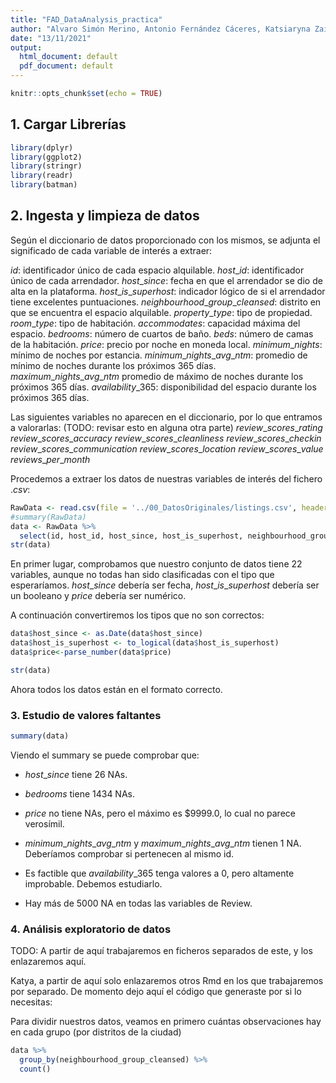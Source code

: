 ```yaml
---
title: "FAD_DataAnalysis_practica"
author: "Alvaro Simón Merino, Antonio Fernández Cáceres, Katsiaryna Zaitsava"
date: "13/11/2021"
output:
  html_document: default
  pdf_document: default
---
```


```r
knitr::opts_chunk$set(echo = TRUE)
```

## 1. Cargar Librerías

```r
library(dplyr)
library(ggplot2)
library(stringr)
library(readr)
library(batman)
```


## 2. Ingesta y limpieza de datos

Según el diccionario de datos proporcionado con los mismos, se adjunta el significado de cada variable de interés a extraer:

$id$: identificador único de cada espacio alquilable.
$host\_id$: identificador único de cada arrendador.
$host\_since$: fecha en que el arrendador se dio de alta en la plataforma.
$host\_is\_superhost$: indicador lógico de si el arrendador tiene excelentes puntuaciones.
$neighbourhood\_group\_cleansed$: distrito en que se encuentra el espacio alquilable.
$property\_type$: tipo de propiedad.
$room\_type$: tipo de habitación.
$accommodates$: capacidad máxima del espacio.
$bedrooms$: número de cuartos de baño.
$beds$: número de camas de la habitación.
$price$: precio por noche en moneda local.
$minimum\_nights$: mínimo de noches por estancia.
$minimum\_nights\_avg\_ntm$: promedio de mínimo de noches durante los próximos 365 días.
$maximum\_nights\_avg\_ntm$ promedio de máximo de noches durante los próximos 365 días.
$availability\_365$: disponibilidad del espacio durante los próximos 365 días.

Las siguientes variables no aparecen en el diccionario, por lo que entramos a valorarlas: (TODO: revisar esto en alguna otra parte)
$review\_scores\_rating$
$review\_scores\_accuracy$
$review\_scores\_cleanliness$
$review\_scores\_checkin$
$review\_scores\_communication$
$review\_scores\_location$
$review\_scores\_value$
$reviews\_per\_month$

Procedemos a extraer los datos de nuestras variables de interés del fichero $.csv$:

```r
RawData <- read.csv(file = '../00_DatosOriginales/listings.csv', header = TRUE)
#summary(RawData)
data <- RawData %>%
  select(id, host_id, host_since, host_is_superhost, neighbourhood_group_cleansed, property_type, room_type, accommodates, bedrooms, price, minimum_nights, minimum_nights_avg_ntm, maximum_nights_avg_ntm, availability_365, review_scores_rating, review_scores_accuracy, review_scores_cleanliness, review_scores_checkin, review_scores_communication, review_scores_location, review_scores_value, reviews_per_month)
str(data)
```

En primer lugar, comprobamos que nuestro conjunto de datos tiene 22 variables, aunque no todas han sido clasificadas con el tipo que esperaríamos. $host\_since$ debería ser fecha, $host\_is\_superhost$ debería ser un booleano y $price$ debería ser numérico.

A continuación convertiremos los tipos que no son correctos:

```r
data$host_since <- as.Date(data$host_since)
data$host_is_superhost <- to_logical(data$host_is_superhost)
data$price<-parse_number(data$price)
```

```r
str(data)
```

Ahora todos los datos están en el formato correcto.


### 3. Estudio de valores faltantes

```r
summary(data)
```
Viendo el summary se puede comprobar que:

* $host\_since$ tiene 26 NAs.

* $bedrooms$ tiene 1434 NAs.

* $price$ no tiene NAs, pero el máximo es $9999.0, lo cual no parece verosímil.

* $minimum\_nights\_avg\_ntm$ y $maximum\_nights\_avg\_ntm$ tienen 1 NA. Deberíamos comprobar si pertenecen al mismo id.

* Es factible que $availability\_365$ tenga valores a 0, pero altamente improbable. Debemos estudiarlo.

* Hay más de 5000 NA en todas las variables de Review.



### 4. Análisis exploratorio de datos

TODO: A partir de aquí trabajaremos en ficheros separados de este, y los enlazaremos aquí.

Katya, a partir de aquí solo enlazaremos otros Rmd en los que trabajaremos por separado. De momento dejo aquí el código que generaste por si lo necesitas:



Para dividir nuestros datos, veamos en primero cuántas observaciones hay en cada grupo (por distritos de la ciudad)
```r
data %>% 
  group_by(neighbourhood_group_cleansed) %>% 
  count()

```

